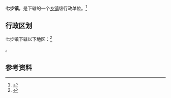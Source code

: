 {{中国乡级行政区|35/09/25/103/000}}

'''七步镇'''，是{{PRC admin/fullname|35/09/25/103/000|3}}下辖的一个[[乡镇|乡镇]]级行政单位。<ref>{{PRC admin/ref sgc|{{PRC admin/parent|35/09/25/103/000}}}}</ref>

== 行政区划 ==

七步镇下辖以下地区：<ref>{{PRC admin/ref sgc|35/09/25/103/000}}</ref>

{{PRC admin/children|35/09/25/103/000}}。

== 参考资料 ==

{{reflist}}

{{福建行政区划小作品}}
{{PRC admin/navcat|35/09/25/103/000}}